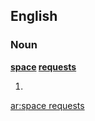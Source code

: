 ==English==

===Noun===
'''[[space]] [[request]]s'''

# {{plural of|[[space request]]}}

[[ar:space requests]]